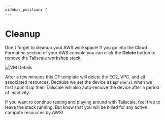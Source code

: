 ```yaml
---
sidebar_position: 7
---
```


#  Cleanup

Don't forget to cleanup your AWS workspace! If you go into the Cloud Formation section of your AWS console you can click the **Delete** button to remove the Tailscale workshop stack.

![VM Details](/img/tailscale-aws-cleanup-1.png)


After a few minutes this CF template will delete the EC2, VPC, and all associated resources. Because we set the device as `Ephemeral` when we first spun it up then Tailscale will also auto-remove the device after a period of inactivity.

If you want to continue testing and playing around with Tailscale, feel free to leave the stack running. But know that you will be billed for any active compute resources by AWS!
